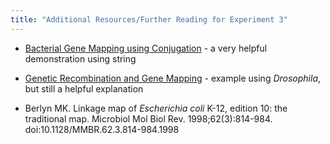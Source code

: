 ```yaml
---
title: "Additional Resources/Further Reading for Experiment 3"
---
```


* [Bacterial Gene Mapping using Conjugation](https://www.youtube.com/watch?v=5jV0KdnHiJM) - a very helpful demonstration using string

* [Genetic Recombination and Gene Mapping](https://www.youtube.com/watch?v=TU44tR0hJ8A) - example using *Drosophila*, but still a helpful explanation

* Berlyn MK. Linkage map of *Escherichia coli* K-12, edition 10: the traditional map. Microbiol Mol Biol Rev. 1998;62(3):814-984. doi:10.1128/MMBR.62.3.814-984.1998